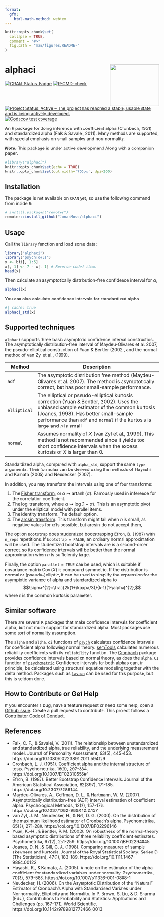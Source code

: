 ```yaml
---
format:
  gfm:
    html-math-method: webtex
---
```


<!-- README.md is generated from README.Rmd. Please edit that file -->

```r
knitr::opts_chunk$set(
  collapse = TRUE,
  comment = "#>",
  fig.path = "man/figures/README-"
)
```

# alphaci <img src="man/figures/logo.png" align="right" width="160" height="135"/>

[![CRAN_Status_Badge](https://www.r-pkg.org/badges/version/alphaci)](https://cran.r-project.org/package=alphaci) [![R-CMD-check](https://github.com/JonasMoss/alphaci/actions/workflows/R-CMD-check.yaml/badge.svg)](https://github.com/JonasMoss/alphaci/actions/workflows/R-CMD-check.yaml) [![Project Status: Active -- The project has reached a stable, usable state and is being actively developed.](https://www.repostatus.org/badges/latest/active.svg)](https://www.repostatus.org/#active) [![Codecov test coverage](https://codecov.io/gh/JonasMoss/alphaci/branch/main/graph/badge.svg)](https://app.codecov.io/gh/JonasMoss/alphaci?branch=main)

An `R` package for doing inference with coefficient alpha (Cronbach, 1951) and standardized alpha (Falk & Savalei, 2011). Many methods are supported, with special emphasis on small samples and non-normality. 

***Note:*** This package is under active development! Along with a companion paper.

```r
#library("alphaci")
knitr::opts_chunk$set(echo = TRUE)
knitr::opts_chunk$set(out.width='750px', dpi=200)
```

## Installation

The package is not available on `CRAN` yet, so use the following command from inside `R`:

```r
# install.packages("remotes")
remotes::install_github("JonasMoss/alphaci")
```

## Usage

Call the `library` function and load some data:

```r
library("alphaci")
library("psychTools")
x <- bfi[, 1:5]
x[, 1] <- 7 - x[, 1] # Reverse-coded item.
head(x)
```

Then calculate an asymptotically distribution-free confidence interval for $\alpha$,

```r
alphaci(x)
```

You can also calculate confidence intervals for standardized alpha

```r
#| cache: true
alphaci_std(x)
```

## Supported techniques

`alphaci` supports three basic asymptotic confidence interval constructios. The asymptotically distribution-free interval of Maydeu-Olivares et al. 2007, the pseudo-elliptical construction of Yuan & Bentler (2002), and the normal method of van Zyl et al., (1999).

| Method       | Description                                                                                                                                                                                                                                                      |
|------------|------------------------------------------------------------|
| `adf`        | The asymptotic distribution free method (Maydeu-Olivares et al. 2007). The method is asymptotically correct, but has poor small-sample performance.                                                                                                              |
| `elliptical` | The elliptical or pseudo-elliptical kurtosis correction (Yuan & Bentler, 2002). Uses the unbiased sample estimator of the common kurtosis (Joanes, 1998). Has better small-sample performance than `adf` and `normal` if the kurtosis is large and $n$ is small. |
| `normal`     | Assumes normality of $X$ (van Zyl et al., 1999). This method is not recommended since it yields too short confidence intervals when the excess kurtosis of $X$ is larger than $0$.                                                                               |
Standardized alpha, computed with `alpha_std`, support the same `type` arguments. Their formulas can be derived using the methods of Hayashi and Kamata (2005) and Neudecker (2007).

In addition, you may transform the intervals using one of four transforms:

1.  The [Fisher transform](https://en.wikipedia.org/wiki/Fisher_transformation), or $\alpha\mapsto \operatorname{artanh}(\alpha)$. Famously used in inference for the correlation coefficient.
2.  The $\log$ transform, where $\alpha \mapsto \log(1-\alpha)$. This is an asymptotic pivot under the elliptical model with parallel items.
3.  The identity transform. The default option.
4.  The [$\arcsin$ transform](https://en.wikipedia.org/wiki/Inverse_trigonometric_functions). This transform might fail when $n$ is small, as negative values for $\hat{\alpha}$ is possible, but $\arcsin$ do not accept them,

The option `bootstrap` does studentized bootstrapping Efron, B. (1987) with `n_reps` repetitions. If `bootstrap = FALSE`, an ordinary normal approximation will be used. The studentized bootstrap intervals are is a second-order correct, so its confidence intervals will be better than the normal approximation when $n$ is sufficiently large.

Finally, the option `parallel = TRUE` can be used, which is suitable if covariance matrix $\operatorname{Cov}(X)$ is compound symmetric. If the distribution is normal or (pseudo-)elliptic, it can be used to simplify the expression for the asymptotic variance of alpha and standardized alpha to $$\sigma^{2}=\frac{2k(1+\kappa/3)}{k-1}(1-\alpha)^{2},$$ where $\kappa$ is the common kurtosis parameter.

## Similar software
There are several `R` packages that make confidence intervals for coefficient alpha, but not much support for standardized alpha. Most packages use some sort of normality assumption.

The `alpha` and `alpha.ci` functions of [`psych`](https://personality-project.org/r/psych/) calculates confidence intervals for coefficient alpha following normal theory. [semTools](https://cran.r-project.org/web/packages/semTools/index.html) calculates numerous reliability coefficients with its `reliability` function.
The [Cronbach](https://cran.r-project.org/web/packages/Cronbach/index.html) package provides confidence intervals based on normal theory, as does the `alpha.CI` function of [`psychometric`](https://cran.r-project.org/web/packages/psychometric/index.html)
Confidence intervals for both alphas can, in principle, be calculated using structural equation modeling together with the delta method. Packages such as [`lavaan`](https://cran.r-project.org/web/packages/lavaan/index.html) can be used for this purpose, but this is seldom done.

## How to Contribute or Get Help

If you encounter a bug, have a feature request or need some help, open a [Github issue](https://github.com/JonasMoss/alphaci/issues). Create a pull requests to contribute. This project follows a [Contributor Code of Conduct](https://www.contributor-covenant.org/version/1/4/code-of-conduct.md).

## References

-   Falk, C. F., & Savalei, V. (2011). The relationship between unstandardized and standardized alpha, true reliability, and the underlying measurement model. Journal of Personality Assessment, 93(5), 445-453. https://doi.org/10.1080/00223891.2011.594129
-   Cronbach, L. J. (1951). Coefficient alpha and the internal structure of tests. Psychometrika, 16(3), 297-334. https://doi.org/10.1007/BF02310555#'
-   Efron, B. (1987). Better Bootstrap Confidence Intervals. Journal of the American Statistical Association, 82(397), 171-185. https://doi.org/10.2307/2289144
-   Maydeu-Olivares, A., Coffman, D. L., & Hartmann, W. M. (2007). Asymptotically distribution-free (ADF) interval estimation of coefficient alpha. Psychological Methods, 12(2), 157-176. https://doi.org/10.1037/1082-989X.12.2.157
-   van Zyl, J. M., Neudecker, H., & Nel, D. G. (2000). On the distribution of the maximum likelihood estimator of Cronbach's alpha. Psychometrika, 65(3), 271-280. https://doi.org/10.1007/BF02296146
-   Yuan, K.-H., & Bentler, P. M. (2002). On robustness of the normal-theory based asymptotic distributions of three reliability coefficient estimates. Psychometrika, 67(2), 251-259. https://doi.org/10.1007/BF02294845
-   Joanes, D. N., & Gill, C. A. (1998). Comparing measures of sample skewness and kurtosis. Journal of the Royal Statistical Society: Series D (The Statistician), 47(1), 183-189. https://doi.org/10.1111/1467-9884.00122
- Hayashi, K., & Kamata, A. (2005). A note on the estimator of the alpha coefficient for standardized variables under normality. Psychometrika, 70(3), 579-586. https://doi.org/10.1007/s11336-001-0888-1
- Neudecker, H. (2006). On the Asymptotic Distribution of the “Natural” Estimator of Cronbach’s Alpha with Standardised Variates under Nonnormality, Ellipticity and Normality. In P. Brown, S. Liu, & D. Sharma (Eds.), Contributions to Probability and Statistics: Applications and Challenges (pp. 167-171). World Scientific. https://doi.org/10.1142/9789812772466_0013


